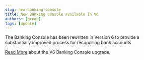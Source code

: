 ```yaml
---
slug: new-banking-console
title: New Banking Console available in V6
authors: [gregb]
tags: [update]
---
```


The Banking Console has been rewritten in Version 6 to provide a substantially improved process for reconciling bank accounts

<!-- truncate -->

[Read More](/docs/getting-started/overview/#navigation) about the V6 Banking Console upgrade.
